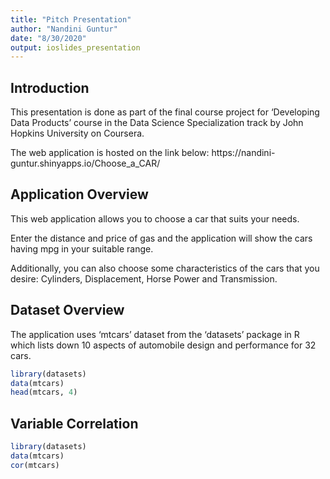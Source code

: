 ```yaml
---
title: "Pitch Presentation"
author: "Nandini Guntur"
date: "8/30/2020"
output: ioslides_presentation
---
```

## Introduction

This presentation is done as part of the final course project for 'Developing Data Products' course in the Data Science Specialization track by John Hopkins University on Coursera.

The web application is hosted on the link below:
https://nandini-guntur.shinyapps.io/Choose_a_CAR/


## Application Overview

This web application allows you to choose a car that suits your needs.

Enter the distance and price of gas and the application will show the cars having mpg in your suitable range.

Additionally, you can also choose some characteristics of the cars that you desire: Cylinders, Displacement, Horse Power and Transmission. 

## Dataset Overview

The application uses 'mtcars' dataset from the 'datasets' package in R which lists down 10 aspects of automobile design and performance for 32 cars.

```r
library(datasets)
data(mtcars)
head(mtcars, 4)

```

## Variable Correlation


```r
library(datasets)
data(mtcars)
cor(mtcars)

```
